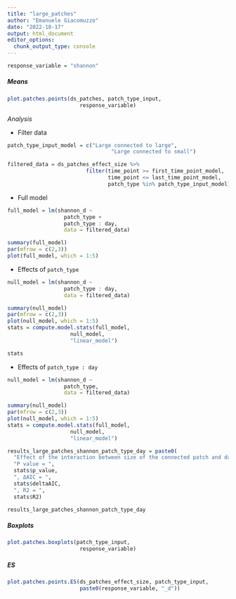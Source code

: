 ```yaml
---
title: "large_patches"
author: "Emanuele Giacomuzzo"
date: "2022-10-17"
output: html_document
editor_options: 
  chunk_output_type: console
---
```


```r
response_variable = "shannon"
```

##### Means

```r
plot.patches.points(ds_patches, patch_type_input,
                       response_variable)
```

*Analysis*

-   Filter data

```r

patch_type_input_model = c("Large connected to large",
                                 "Large connected to small")

filtered_data = ds_patches_effect_size %>%
                         filter(time_point >= first_time_point_model,
                                time_point <= last_time_point_model,
                                patch_type %in% patch_type_input_model)
```

-   Full model

```r
full_model = lm(shannon_d ~                  
                  patch_type +
                  patch_type : day,
                  data = filtered_data)

summary(full_model)
par(mfrow = c(2,3))
plot(full_model, which = 1:5)
```

-   Effects of `patch_type`

```r
null_model = lm(shannon_d ~                  
                  patch_type : day,
                  data = filtered_data)

summary(null_model)
par(mfrow = c(2,3))
plot(null_model, which = 1:5)
stats = compute.model.stats(full_model,
                    null_model,
                    "linear_model")

stats
```

-   Effects of `patch_type : day`

```r
null_model = lm(shannon_d ~                  
                  patch_type,
                  data = filtered_data)

summary(null_model)
par(mfrow = c(2,3))
plot(null_model, which = 1:5)
stats = compute.model.stats(full_model,
                    null_model,
                    "linear_model")

results_large_patches_shannon_patch_type_day = paste0(
  "Effect of the interaction between size of the connected patch and day on shannon effect size in small patches: ",
  "P value = ", 
  stats$p_value, 
  ", ΔAIC = ", 
  stats$deltaAIC, 
  ", R2 = ", 
  stats$R2)

results_large_patches_shannon_patch_type_day
```

##### Boxplots

```r
plot.patches.boxplots(patch_type_input,
                       response_variable)
```

##### ES

```r
plot.patches.points.ES(ds_patches_effect_size, patch_type_input,
                       paste0(response_variable, "_d"))
```
